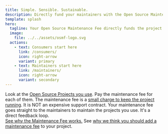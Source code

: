 ```yaml
---
title: Simple. Sensible. Sustainable.
description: Directly fund your maintainers with the Open Source Maintenance Fee.
template: splash
hero:
  tagline: Your Open Source Maintenance Fee directly funds the project maintainers you depend on.
  image:
    file: ../../assets/osmf-logo.svg
  actions:
    - text: Consumers start here
      link: /consumers/
      icon: right-arrow
      variant: primary
    - text: Maintainers start here
      link: /maintainers/
      icon: right-arrow
      variant: secondary
---
```



<YoutubeEmbed videoid="BpubQmMDY7c" playLabel="Introduction to the Open Source Maintenance Fee" />

<CardGrid>
  <Card title="Simple" icon="right-arrow">
    Look at the <a href='/consumers/which/'>Open Source Projects you use</a>. Pay the maintenance fee for each of them.
  </Card>
  <Card title="Sensible" icon="right-arrow">
    The maintenance fee is a <a href='/consumers/pay/'>small charge to keep the project running</a>. It is NOT an expensive support contract.
  </Card>
  <Card title="Sustainable" icon="heart">
    Your maintenance fee goes straight to the maintainers to maintain the projects you use. It's a direct feedback loop.
    <br/>
    <a href='/consumers/'>See why the Maintenance Fee works.</a>
  </Card>
  <Card title="Are you an Open Source Maintainer?" icon="seti:git">
    See <a href='/maintainers/'>why we think you should add a maintenance fee</a> to your project.
  </Card>
</CardGrid>

<script>{`
  const h1 = document.querySelector('h1');
  h1.innerHTML = h1.innerText.split(' ').map(x=> '<span class="title-anim">'+x+'</span>').join(' ');
`}</script>
